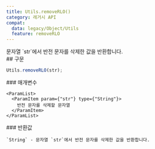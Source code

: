 ```yaml
---
title: Utils.removeRLO()
category: 레거시 API
compat:
  data: legacy/Object/Utils
  feature: removeRLO
---
```


<Section>
  문자열 `str`에서 반전 문자를 삭제한 값을 반환합니다.
</Section>
<Section>
  ## 구문

  ~~~js
  Utils.removeRLO(str);
  ~~~

  <Section>
    ### 매개변수

    <ParamList>
      <ParamItem param={"str"} type={"String"}>
        반전 문자를 삭제할 문자열
      </ParamItem>
    </ParamList>
  </Section>
  <Section>
    ### 반환값

    `String` - 문자열 `str`에서 반전 문자를 삭제한 값을 반환합니다.
  </Section>
</Section>